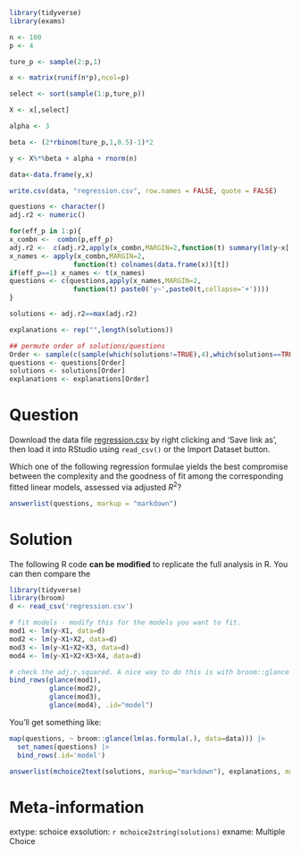 ```r
library(tidyverse)
library(exams)

n <- 100
p <- 4

ture_p <- sample(2:p,1)

x <- matrix(runif(n*p),ncol=p)

select <- sort(sample(1:p,ture_p))

X <- x[,select]

alpha <- 3

beta <- (2*rbinom(ture_p,1,0.5)-1)*2

y <- X%*%beta + alpha + rnorm(n)

data<-data.frame(y,x)

write.csv(data, "regression.csv", row.names = FALSE, quote = FALSE)

questions <- character()
adj.r2 <- numeric()

for(eff_p in 1:p){
x_combn <-  combn(p,eff_p)
adj.r2 <-  c(adj.r2,apply(x_combn,MARGIN=2,function(t) summary(lm(y~x[,t]))$adj.r.squared))
x_names <- apply(x_combn,MARGIN=2,
                function(t) colnames(data.frame(x))[t])
if(eff_p==1) x_names <- t(x_names)
questions <- c(questions,apply(x_names,MARGIN=2,
                function(t) paste0('y~',paste0(t,collapse='+'))))
}

solutions <- adj.r2==max(adj.r2)

explanations <- rep("",length(solutions))

## permute order of solutions/questions
Order <- sample(c(sample(which(solutions!=TRUE),4),which(solutions==TRUE)))
questions <- questions[Order]
solutions <- solutions[Order]
explanations <- explanations[Order]  
```    

Question
========

Download the data file [regression.csv](regression.csv) by right clicking and 'Save link as', then load it into RStudio using `read_csv()` or the Import Dataset button. 

Which one of the following regression formulae yields the best compromise between the complexity and the goodness of fit among the corresponding fitted linear models, assessed via adjusted $R^2$?

```r
answerlist(questions, markup = "markdown")
```

Solution
========

The following R code **can be modified** to replicate the full analysis in R. You can then compare the 

```r
library(tidyverse)
library(broom)
d <- read_csv('regression.csv')

# fit models - modify this for the models you want to fit.
mod1 <- lm(y~X1, data=d)
mod2 <- lm(y~X1+X2, data=d)
mod3 <- lm(y~X1+X2+X3, data=d)
mod4 <- lm(y~X1+X2+X3+X4, data=d)

# check the adj.r.squared. A nice way to do this is with broom::glance
bind_rows(glance(mod1),
          glance(mod2),
          glance(mod3),
          glance(mod4), .id="model")
```

You'll get something like:

```r
map(questions, ~ broom::glance(lm(as.formula(.), data=data))) |>
  set_names(questions) |>
  bind_rows(.id='model')
```

```r
answerlist(mchoice2text(solutions, markup="markdown"), explanations, markup = "markdown")
```

Meta-information
================
extype: schoice
exsolution: `r mchoice2string(solutions)`
exname: Multiple Choice
